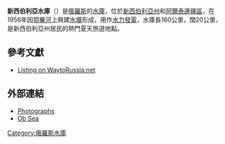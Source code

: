 {{Infobox_lake
 |湖泊名稱 = 新西伯利亞水庫
 |湖泊照片 = The Ob sea.jpg
 |湖泊照片標題 =
 |測深圖 =
 |測深圖標題 =
 |湖泊所在地 = [[新西伯利亞州|新西伯利亞州]]
 |座標 = {{coord|54|26|06|N|82|14|07|E|region:RU_type:waterbody_source:cswiki|display=inline,title}}
 |湖泊類別 = [[水庫|水庫]]
 |流入 =
 |流出 =
 |集水區面積 =
 |集水區國家 = {{flag|Russia}}
 |湖泊長度 = 160公里
 |湖泊闊度 = 20公里
 |湖泊面積 =
 |平均深度 =
 |最深深度 =
 |水體體積 =
 |湖水停留時間 =
 |湖岸線長度 =
 |海拔高度 =
 |湖中島嶼 =
 |湖邊城鎮 =
}}

'''新西伯利亞水庫'''（{{lang-ru|Новосибирское водохранилище}}）是[[俄羅斯|俄羅斯]]的[[水庫|水庫]]，位於[[新西伯利亞州|新西伯利亞州]]和[[阿爾泰邊疆區|阿爾泰邊疆區]]，在1956年因[[鄂畢河|鄂畢河]]上興建[[水壩|水壩]]形成，用作[[水力發電|水力發電]]，水庫長160公里，闊20公里，是新西伯利亞州居民的熱門夏天旅遊地點。

==參考文獻==
*[http://www.waytorussia.net/Siberia/Novosibirsk/Around.html Listing on WaytoRussia.net] {{Wayback|url=http://www.waytorussia.net/Siberia/Novosibirsk/Around.html |date=20100309013618 }}

==外部連結==
*[https://web.archive.org/web/20070311030205/http://www-sbras.nsc.ru/sbras/akadem/objects/sea.html Photographs] {{ru icon}}
*[https://web.archive.org/web/20101118134848/http://www.itam.nsc.ru/icmar2004/obskoe_eng.html Ob Sea]

{{俄羅斯地理小作品}}

{{鄂畢河}}

[[Category:俄羅斯水庫|Category:俄羅斯水庫]]